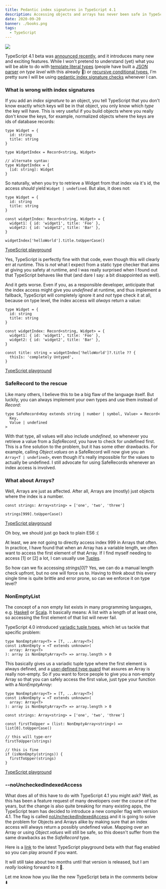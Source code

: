 ```yaml
---
title: Pedantic index signatures in TypeScript 4.1
description: Accessing objects and arrays has never been safe in TypeScript, but this is about to change ...
date: 2020-09-20
banner: ./books.png
tags:
  - TypeScript
---
```



<img src="./books.png" />

<Attribution
  name="Sincerely Media"
  url="https://unsplash.com/@sincerelymedia"
/>

TypeScript 4.1 beta was [announced recently](https://devblogs.microsoft.com/typescript/announcing-typescript-4-1-beta/),
and it introduces many new and exciting features.
While I won't pretend to understand (yet) what you will be able to do with
[template literal types](https://devblogs.microsoft.com/typescript/announcing-typescript-4-1-beta/#template-literal-types)
(people have built a [JSON parser](https://twitter.com/buildsghost/status/1301976526603206657) _on type level_ with this already 🤯)
or [recursive conditional types](https://devblogs.microsoft.com/typescript/announcing-typescript-4-1-beta/#recursive-conditional-types),
I'm pretty sure I will be using [pedantic index signature checks](https://devblogs.microsoft.com/typescript/announcing-typescript-4-1-beta/#no-unchecked-indexed-access)
whenever I can.

### What is wrong with index signatures

If you add an _index signature_ to an object, you tell TypeScript that you don't know exactly which keys will be in that object,
you only know which _type_ the key will have.
This is very useful if you build objects where you really don't know the keys, for example, normalized objects where the keys are ids of database records:

```ts:title=index-signature
type Widget = {
  id: string
  title: string
}

type WidgetIndex = Record<string, Widget>

// alternate syntax:
type WidgetIndex = {
  [id: string]: Widget
}
```

So naturally, when you try to retrieve a Widget from that index via it's id, the access _should_ yield `Widget | undefined`.
But alas, it does not:

```ts:title=unsafe-access {6-11}
type Widget = {
  id: string
  title: string
}

const widgetIndex: Record<string, Widget> = {
  widget1: { id: 'widget1', title: 'Foo' },
  widget2: { id: 'widget2', title: 'Bar' },
}

widgetIndex['helloWorld'].title.toUpperCase()
```

[TypeScript playground](https://www.typescriptlang.org/play?#code/C4TwDgpgBA6glgEwOYWFAvFA3gKCvqRALigGdgAnOAOyTwODmABsITyracBfHHAYwD21clADuiFMACS1BBAAeJAEoQhFBAB4ONJABpYk1AD4M2evgnJUARhJZCCEgHIrUm84OMWbKM4BigoLOUNx6FuJGwABM9o4ubqjRnlDerC4AQgCGFCFhPHyJMnKKANrOABYQzMyCMIIUzAjOALoAdGkQHYIAqmCQFADCWaQQABQAlEA)

Yes, TypeScript is perfectly fine with that code, even though this will clearly err at runtime.
This is _not_ what I expect from a static type checker that aims at giving you safety at runtime,
and I was really surprised when I found out that TypeScript behaves like that (and dare I say: a bit disappointed as well).

And it gets worse. Even if you, as a responsible developer, anticipate that the index access might give you _undefined_ at runtime,
and thus implement a fallback, TypeScript will completely ignore it and _not_ type check it at all, because on type level, the index
access will _always_ return a value:

```ts:title=unsafe-fallback {11}
type Widget = {
  id: string
  title: string
}

const widgetIndex: Record<string, Widget> = {
  widget1: { id: 'widget1', title: 'Foo' },
  widget2: { id: 'widget2', title: 'Bar' },
}

const title: string = widgetIndex['helloWorld']?.title ?? {
  thisIs: 'completely Untyped',
}
```

[TypeScript playground](https://www.typescriptlang.org/play?#code/C4TwDgpgBA6glgEwOYWFAvFA3gKCvqRALigGdgAnOAOyTwODmABsITyracBfHHAYwD21clADuiFMACS1BBAAeJAEoQhFBAB4ONJABpYk1AD4M2evgnJUARhJZCCEgHIrUm84OMWbKM4BigoLOUNx6FuJGwABM9o4ubqjRnlDerC4AQgCGFCFhPHxCImhpvjq0ZokycooA2s4AFhDMzIIwghTMCM4AugD8AHSlUH192KkNcKTSpC5CALZgrMDNIFAAqtSgkN2hQA)

### SafeRecord to the rescue

Like many others, I believe this to be a big flaw of the language itself.
But luckily, you can always implement your own types and use them instead of _Record_:

```ts:title=safe-record
type SafeRecord<Key extends string | number | symbol, Value> = Record<
  Key,
  Value | undefined
>
```

With that type, all values will also include _undefined_, so whenever you retrieve a value from a _SafeRecord_, you have
to check for undefined first.
This is a fine solution to the problem, but it has some other drawbacks.
For example, calling _Object.values_ on a SafeRecord will now give you an `Array<T | undefined>`, even though it's really impossible for the
values to actually be undefined. I still advocate for using SafeRecords whenever an index access is involved.

### What about Arrays?

Well, Arrays are just as affected. After all, Arrays are (mostly) just objects where the index is a number.

```ts:title=unsafe-arrays
const strings: Array<string> = ['one', 'two', 'three']

strings[999].toUpperCase()
```

[TypeScript playground](https://www.typescriptlang.org/play?#code/MYewdgzgLgBNBOBLMBzCAuGBBe8CGAngDwLIoB8MAvDANoDk4ApvQDQz1QDuIbHUAC3hMWAXQBQ40qgi0AnAtEA6KCACqABw1N4AYTwQmACgCUQA)

Oh boy, we should just go back to plain ES6 :(

At least, we are not going to directly access index 999 in Arrays that often.
In practice, I have found that when an Array has a variable length, we often want to access the first element of that Array.
If I find myself needing to access [1] or [2] a lot, I can usually use [Tuples](https://www.typescriptlang.org/docs/handbook/basic-types.html#tuple).

So how can we fix accessing _strings[0]_? Yes, we can do a manual length check upfront, but no one will force us to.
Having to think about this every single time is quite brittle and error prone, so can we enforce it on type level?

### NonEmptyList

The concept of a non empty list exists in many programming languages,
e.g. [Haskell](http://hackage.haskell.org/package/NonEmptyList) or [Scala](https://typelevel.org/cats/datatypes/nel.html).
It basically means: A list with a length of at least one, so accessing the first element of that list will never fail.

TypeScript 4.0 introduced [variadic tuple types](https://devblogs.microsoft.com/typescript/announcing-typescript-4-0/#variadic-tuple-types),
which let us tackle that specific problem:

```ts:title=non-empty-array
type NonEmptyArray<T> = [T, ...Array<T>]
const isNonEmpty = <T extends unknown>(
  array: Array<T>
): array is NonEmptyArray<T> => array.length > 0
```

This basically gives us a variadic tuple type where the first element is always defined, and a
[user-defined type guard](https://www.typescriptlang.org/docs/handbook/advanced-types.html#user-defined-type-guards)
that assures an Array is really non-empty.
So if you want to force people to give you a non-empty Array so that you can safely access the first value,
just type your function with a _NonEmptyArray_:

```ts:title=forced-empty-check {7-15}
type NonEmptyArray<T> = [T, ...Array<T>]
const isNonEmpty = <T extends unknown>(
  array: Array<T>
): array is NonEmptyArray<T> => array.length > 0

const strings: Array<string> = ['one', 'two', 'three']

const firstToUpper = (list: NonEmptyArray<string>) => list[0].toUpperCase()

// this will type-err
firstToUpper(strings)

// this is fine
if (isNonEmpty(strings)) {
  firstToUpper(strings)
}
```

[TypeScript playground](https://www.typescriptlang.org/play?#code/C4TwDgpgBAcg9gOwKIFsygIICcsEMQA8AKgHxQC8UA2kQDRQB0T2ehpAugFADGiAzsCgBLPvGRpQFKMSgQAHsAgIAJnygBXBAGsEcAO4ISAClw58ALigt8xEgEpLp1sLVjU6ENbZlyZJ-gYAGyUAc2AACygyAAZOHn5BASwhBBC+Sy8CJJSQn2oAckQIfPp84D04Eqgy8KwIYq54hAEoADMhLAEiOABVMEgsKSNAkWBLNwlPM0Js1PsKMhGBKmj2BmBe-ogsAGFcPggjOziAehOoCJEoPSFAwIvwCABabaxOds7gbr6Bo1m046cM4XcJXK7tBAQThCVpQIwiCYeP7AZKpPh2OxQADenCgeLaHS6m1+-3RnAAvkA)

### --noUncheckedIndexedAccess

What does all of this have to do with TypeScript 4.1 you might ask?
Well, as this has been a feature request of many developers over the course of the years, but the change is also quite breaking for many existing apps,
the TypeScript team has decided to introduce a new compiler flag with version 4.1.
The flag is called [noUncheckedIndexedAccess](https://github.com/microsoft/TypeScript/pull/39560)
and it is going to solve the problem for Objects and Arrays alike by making sure that an index access will always return a possibly undefined value.
Mapping over an Array or using _Object.values_ will still be safe, so this doesn't suffer from the same drawbacks as the _SafeRecord_ type.

Here is a [link](https://www.typescriptlang.org/play?noUncheckedIndexedAccess=true&ts=4.1.0-dev.20200920#code/PTACDsHsFVwYwBYFM4GskBMCS4NIB6YCCccSAzuQFBVyTjkAuABEwE4CW4A5uQFzMibNgEMAngB52XbgD5mAXmYBtAOT0kqgDTNVjAO6RtuxgjZJNAXRrSe5ZQE4nlgHSMYABw9I2AYRHkSAAUAJRAA)
to the latest TypeScript playground beta with that flag enabled so you can play around if you want.

It will still take about two months until that version is released, but I am _really_ looking forward to it 🎉.

<Comments>
  Let me know how you like the new TypeScript beta in the comments below ⬇️
</Comments>

